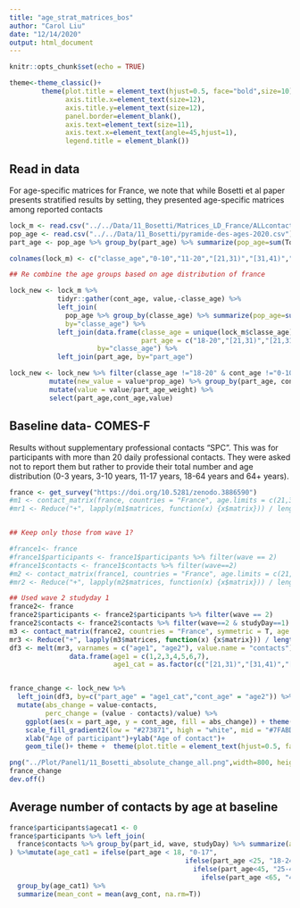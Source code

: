 ```yaml
---
title: "age_strat_matrices_bos"
author: "Carol Liu"
date: "12/14/2020"
output: html_document
---
```


```r
knitr::opts_chunk$set(echo = TRUE)

theme<-theme_classic()+
        theme(plot.title = element_text(hjust=0.5, face="bold",size=10),
              axis.title.x=element_text(size=12),
              axis.title.y=element_text(size=12),
              panel.border=element_blank(),
              axis.text=element_text(size=11),
              axis.text.x=element_text(angle=45,hjust=1),
              legend.title = element_blank())

```

## Read in data
For age-specific matrices for France, we note that while Bosetti et al paper presents stratified results by setting, they presented age-specific matrices among reported contacts 
```r
lock_m <- read.csv("../../Data/11_Bosetti/Matrices_LD_France/ALLcontacts_LD.csv") ## all contacts
pop_age <- read.csv("../../Data/11_Bosetti/pyramide-des-ages-2020.csv")
part_age <- pop_age %>% group_by(part_age) %>% summarize(pop_age=sum(Total)) %>% mutate(part_age_weight = pop_age/sum(pop_age)) %>% select(part_age,part_age_weight)

colnames(lock_m) <- c("classe_age","0-10","11-20","[21,31)","[31,41)","[41,51)","[51,61)","[61,71)","[71,81)","81+")

## Re combine the age groups based on age distribution of france

lock_new <- lock_m %>% 
            tidyr::gather(cont_age, value,-classe_age) %>%
            left_join(
              pop_age %>% group_by(classe_age) %>% summarize(pop_age=sum(Total)) %>% mutate(prop_age = pop_age/sum(pop_age)),
              by="classe_age") %>%
            left_join(data.frame(classe_age = unique(lock_m$classe_age),
                                 part_age = c("18-20","[21,31)","[21,31)","[31,41)","[31,41)","[41,51)","[41,51)","[51,61)","[51,61)","[61,71)","[61,71)","[71,81)","[71,81)","81+","81+","81+")),
                      by="classe_age") %>%
            left_join(part_age, by="part_age")

lock_new <- lock_new %>% filter(classe_age !="18-20" & cont_age !="0-10" & cont_age !="11-20") %>%
          mutate(new_value = value*prop_age) %>% group_by(part_age, cont_age) %>% summarize(value = sum(new_value),part_age_weight=mean(part_age_weight)) %>% 
          mutate(value = value/part_age_weight) %>%
          select(part_age,cont_age,value) 


```

## Baseline data- COMES-F
Results without supplementary professional contacts "SPC". This was for participants with more than 20 daily professional contacts. They were asked not to report them but rather to provide their total number and age distribution (0-3 years, 3-10 years, 11-17 years, 18-64 years and 64+ years). 
```r

france <- get_survey("https://doi.org/10.5281/zenodo.3886590")
#m1 <- contact_matrix(france, countries = "France", age.limits = c(21,31,41,51,61,71,81), n=10,symmetric = T,weigh.dayofweek = T)
#mr1 <- Reduce("+", lapply(m1$matrices, function(x) {x$matrix})) / length(m1$matrices)


## Keep only those from wave 1?

#france1<- france
#france1$participants <- france1$participants %>% filter(wave == 2)
#france1$contacts <- france1$contacts %>% filter(wave==2)
#m2 <- contact_matrix(france1, countries = "France", age.limits = c(21,31,41,51,61,71,81), n=10,symmetric = T,weigh.dayofweek = T)
#mr2 <- Reduce("+", lapply(m2$matrices, function(x) {x$matrix})) / length(m2$matrices)

## Used wave 2 studyday 1
france2<- france
france2$participants <- france2$participants %>% filter(wave == 2)
france2$contacts <- france2$contacts %>% filter(wave==2 & studyDay==1)
m3 <- contact_matrix(france2, countries = "France", symmetric = T, age.limits = c(21,31,41,51,61,71,81), n=1000,weigh.dayofweek = T)
mr3 <- Reduce("+", lapply(m3$matrices, function(x) {x$matrix})) / length(m3$matrices)
df3 <- melt(mr3, varnames = c("age1", "age2"), value.name = "contacts")  %>% left_join(
               data.frame(age1 = c(1,2,3,4,5,6,7),
                          age1_cat = as.factor(c("[21,31)","[31,41)","[41,51)","[51,61)","[61,71)","[71,81)","81+"))))



```


```r

france_change <- lock_new %>% 
  left_join(df3, by=c("part_age" = "age1_cat","cont_age" = "age2")) %>%
  mutate(abs_change = value-contacts,
         perc_change = (value - contacts)/value) %>%
    ggplot(aes(x = part_age, y = cont_age, fill = abs_change)) + theme(legend.position = "bottom") + 
    scale_fill_gradient2(low = "#273871", high = "white", mid = "#7FABD3", midpoint = -3.5, limit = c(-6,0.13))+
    xlab("Age of participant")+ylab("Age of contact")+
    geom_tile()+ theme +  theme(plot.title = element_text(hjust=0.5, face="bold",size=12)) + ggtitle("France")

png("../Plot/Panel1/11_Bosetti_absolute_change_all.png",width=800, height=600,res=150)
france_change
dev.off()

```
## Average number of contacts by age at baseline
```r
france$participants$agecat1 <- 0
france$participants %>% left_join(
  france$contacts %>% group_by(part_id, wave, studyDay) %>% summarize(avg_cont=n()), by=c("part_id"="part_id", "wave"="wave", "studyDay"="studyDay")
) %>%mutate(age_cat1 = ifelse(part_age < 18, "0-17",
                                            ifelse(part_age <25, "18-24",
                                              ifelse(part_age<45, "25-44",
                                                ifelse(part_age <65, "45-64","65+"))))) %>% 
  group_by(age_cat1) %>%
  summarize(mean_cont = mean(avg_cont, na.rm=T))


```



